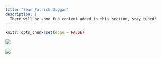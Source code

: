 ```yaml
---
title: "Sean Patrick Duggan"
description: |
  There will be some fun content added in this section, stay tuned!
---
```


```r
knitr::opts_chunk$set(echo = FALSE)
```


![](images/bye.jpg)

![](images/yo.gif)

